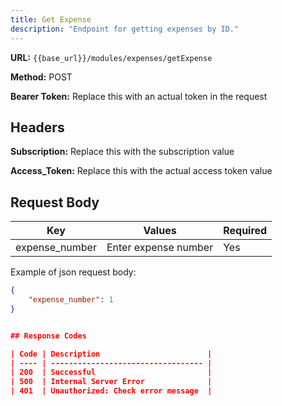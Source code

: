 ```yaml
---
title: Get Expense
description: "Endpoint for getting expenses by ID."
---
```


**URL:** `{{base_url}}/modules/expenses/getExpense`  <br />

**Method:** POST <br />

**Bearer Token:** Replace this with an actual token in the request

## Headers
**Subscription:** Replace this with the subscription value <br />

**Access_Token:** Replace this with the actual access token value

## Request Body

| Key           | Values                          | Required |
| ------------- | ------------------------------- | -------- |
| expense_number  | Enter expense number   | Yes      |


Example of json request body:

```json
{
    "expense_number": 1
}


## Response Codes

| Code | Description                        |
| ---- | ---------------------------------- |
| 200  | Successful                         |
| 500  | Internal Server Error              |
| 401  | Unauthorized: Check error message  |
